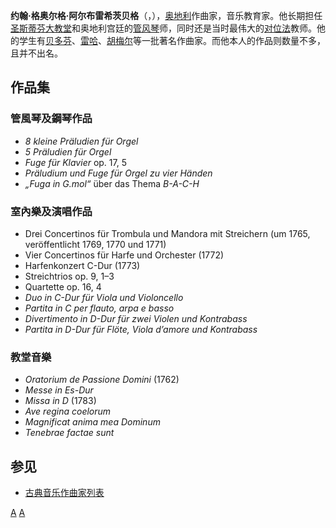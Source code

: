 {{Infobox classical
| 中文名 = 阿尔布雷希茨贝格
| 画像 = Johann Georg Albrechtsberger.jpg
| 附注 =      
| 原文名 = Johann Georg Albrechtsberger
| 国别 = 奥地利    
| 出生日期 = 1736年2月3日
| 出生地 = [[神聖羅馬帝國|神聖羅馬帝國]][[奧地利大公國|奧地利]][[克洛斯特新堡|克洛斯特新堡]]
| 逝世日期 = 1809年3月9日
| 逝世地 = [[奧地利帝國|奧地利帝國]][[维也纳|维也纳]]
| 所属时期 = [[古典主义|古典主义]]
| 所属乐派 = 维也纳古典乐派 
| 擅长作品类型 = 管弦乐，键盘乐，宗教音乐
| 代表作 = 竖琴协奏曲，管风琴前奏曲，两部弥撒曲 
| 师从 = 
| 学生 = [[雷哈|雷哈]]，[[贝多芬|贝多芬]]，[[科策卢|科策卢]]，[[莫谢莱斯|莫谢莱斯]]，[[胡梅尔|胡梅尔]]，[[F.X.W.莫扎特|F.X.W.莫扎特]]，[[菲尔德|菲尔德]]，[[费迪南德·里斯|里斯]]
| 官方网站 = 
}}

'''约翰·格奥尔格·阿尔布雷希茨贝格'''（{{lang-de|Johann Georg Albrechtsberger}}，{{bd|1736年|2月3日|1809年|3月9日}}），[[奥地利|奥地利]]作曲家，音乐教育家。他长期担任[[圣斯蒂芬大教堂|圣斯蒂芬大教堂]]和奥地利宫廷的[[管风琴|管风琴]]师，同时还是当时最伟大的[[对位法|对位法]]教师。他的学生有[[贝多芬|贝多芬]]、[[雷哈|雷哈]]、[[胡梅尔|胡梅尔]]等一批著名作曲家。而他本人的作品则数量不多，且并不出名。

== 作品集 ==

=== 管風琴及鋼琴作品 ===
* ''8 kleine Präludien für Orgel''
* ''5 Präludien für Orgel''
* ''Fuge für Klavier'' op. 17, 5
* ''Präludium und Fuge für Orgel zu vier Händen''
* ''„Fuga in G.mol“'' über das Thema ''B-A-C-H''

=== 室內樂及演唱作品 ===
* Drei Concertinos für Trombula und Mandora mit Streichern (um 1765, veröffentlicht 1769, 1770 und 1771)
* Vier Concertinos für Harfe und Orchester (1772)
* Harfenkonzert C-Dur (1773)
* Streichtrios op. 9, 1–3
* Quartette op. 16, 4
* ''Duo in C-Dur für Viola und Violoncello''
* ''Partita in C per flauto, arpa e basso''
* ''Divertimento in D-Dur für zwei Violen und Kontrabass''
* ''Partita in D-Dur für Flöte, Viola d’amore und Kontrabass''

=== 教堂音樂 ===
* ''Oratorium de Passione Domini'' (1762)
* ''Messe in Es-Dur''
* ''Missa in D'' (1783)
* ''Ave regina coelorum''
* ''Magnificat anima mea Dominum''
* ''Tenebrae factae sunt''

==参见==
* [[古典音乐作曲家列表|古典音乐作曲家列表]]

{{Authority control}}
[[分类:古典主义作曲家|A]]
[[分类:奧地利作曲家|A]]